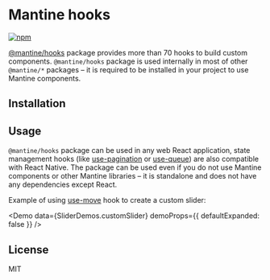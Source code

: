 

# Mantine hooks

[![npm](https://img.shields.io/npm/dm/@mantine/hooks)](https://www.npmjs.com/package/@mantine/hooks)

[@mantine/hooks](https://www.npmjs.com/package/@mantine/hooks) package
provides more than 70 hooks to build custom components. `@mantine/hooks`
package is used internally in most of other `@mantine/*` packages –
it is required to be installed in your project to use Mantine components.

## Installation

<InstallScript packages="@mantine/hooks" />

## Usage

`@mantine/hooks` package can be used in any web React application, state
management hooks (like [use-pagination](/hooks/use-pagination) or [use-queue](/hooks/use-queue))
are also compatible with React Native. The package can be used even if you
do not use Mantine components or other Mantine libraries – it is standalone
and does not have any dependencies except React.

Example of using [use-move](/hooks/use-move) hook to create a custom slider:

<Demo data={SliderDemos.customSlider} demoProps={{ defaultExpanded: false }} />

## License

MIT
